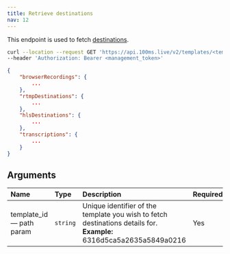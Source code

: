 ```yaml
---
title: Retrieve destinations
nav: 12
---
```


This endpoint is used to fetch [destinations](/server-side/v2/policy/create-template-via-api#destinations-object).

<GetRequest title="https://api.100ms.live/v2/templates/<template_id>/destinations" />

<Request id="req-0">

```bash
curl --location --request GET 'https://api.100ms.live/v2/templates/<template_id>/destinations' \
--header 'Authorization: Bearer <management_token>'
```

</Request>

<ResponseBox id="res-0" status="200 OK">

```json
{
    "browserRecordings": {
        ...
    },
    "rtmpDestinations": {
        ...
    },
    "hlsDestinations": {
        ...
    },
    "transcriptions": {
        ...
    }
}
```

</ResponseBox>

## Arguments

| Name                           | Type     | Description                                                                                                               | Required |
| :----------------------------- | :------- | :------------------------------------------------------------------------------------------------------------------------ | :------- |
| template_id <br/> — path param | `string` | Unique identifier of the template you wish to fetch destinations details for. <br/> **Example:** 6316d5ca5a2635a5849a0216 | Yes      |
